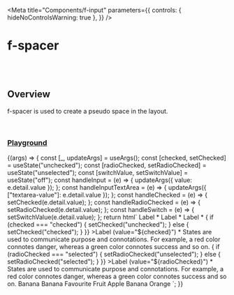 
<Meta
  title="Components/f-input"
  parameters={{
    controls: { hideNoControlsWarning: true },
  }}
/>

# f-spacer

<br />
<br />

## Overview

<f-divider></f-divider>

f-spacer is used to create a pseudo space in the layout.

<br />

### [Playground](/story/components-f-input--playground)

<Canvas>
  <Story
    name="Playground"
    argTypes={{
      value: { control: "text" },
      placeholder: { control: "text" },
      variant: {
        control: "select",
        options: ["curved", "round", "block"],
      },
      category: {
        control: "select",
        options: ["fill", "transparent", "outline"],
      },
      type: {
        control: "select",
        options: ["text", "number", "email", "password", "url", "tel"],
      },
      ["icon-left"]: {
        control: "text",
      },
      ["icon-right"]: {
        control: "text",
      },
      ["prefix"]: {
        control: "text",
      },
      ["suffix"]: {
        control: "text",
      },
      loading: {
        control: "boolean",
      },
      disabled: {
        control: "boolean",
      },
      ["group-direction"]: {
        control: "radio",
        options: ["vertical", "horizontal"],
      },
      ["group-gap"]: {
        control: "select",
        options: ["large", "medium", "small", "x-small"],
      },
      ["element-state"]: {
        control: "select",
        options: ["default", "success", "primary", "warning", "danger"],
      },
      ["form-size"]: {
        control: "radio",
        options: ["small", "medium"],
      },
      ["textarea-value"]: {
        control: "text",
      },
    }}
    args={{
      value: "",
      placeholder: "Enter your text here",
      variant: "round",
      category: "fill",
      type: "text",
      ["icon-left"]: undefined,
      ["icon-right"]: undefined,
      ["prefix"]: undefined,
      ["suffix"]: undefined,
      loading: false,
      disabled: false,
      ["group-direction"]: "vertical",
      ["group-gap"]: "large",
      ["element-state"]: "default",
      ["form-size"]: "small",
      ["textarea-value"]: "",
    }}
  >
    {(args) => {
      const [_, updateArgs] = useArgs();
      const [checked, setChecked] = useState("unchecked");
      const [radioChecked, setRadioChecked] = useState("unselected");
      const [switchValue, setSwitchValue] = useState("off");
      const handleInput = (e) => {
        updateArgs({ value: e.detail.value });
      };
      const handleInputTextArea = (e) => {
        updateArgs({ ["textarea-value"]: e.detail.value });
      };
      const handleChecked = (e) => {
        setChecked(e.detail.value);
      };
      const handleRadioChecked = (e) => {
        setRadioChecked(e.detail.value);
      };
      const handleSwitch = (e) => {
        setSwitchValue(e.detail.value);
      };
      return html`
        <f-form size=${args["form-size"]}>
          <f-form-group direction=${args["group-direction"]} gap=${args["group-gap"]}>
            <f-field
              state=${args["element-state"]}
              required=${true}
              .disabled=${args.disabled}
              .loading=${args.loading}
            >
              <f-text variant="para" size="small">Label *</f-text>
              <f-input
                .value=${args.value}
                @update=${handleInput}
                .placeholder=${args.placeholder}
                .variant=${args.variant}
                .category=${args.category}
                .type=${args.type}
                icon-left=${args["icon-left"]}
                icon-right=${args["icon-right"]}
                prefix=${args["prefix"]}
                suffix=${args["suffix"]}
                clear=${true}
                size="medium"
              ></f-input>
            </f-field>
            <f-field state=${args["element-state"]}>
              <f-text variant="para" size="small">Label *</f-text>
              <f-input
                value=${args.value}
                .placeholder=${args.placeholder}
                @update=${handleInput}
                .variant=${args.variant}
                .category=${args.category}
                .type=${args.type}
                icon-left=${args["icon-left"]}
                icon-right=${args["icon-right"]}
                prefix=${args["prefix"]}
                suffix=${args["suffix"]}
              ></f-input>
            </f-field>
            <f-field state=${args["element-state"]}>
              <f-text variant="para" size="small">Label *</f-text>
              <f-input
                value=${args.value}
                .placeholder=${args.placeholder}
                @update=${handleInput}
                .variant=${args.variant}
                .category=${args.category}
                .type=${args.type}
                icon-left=${args["icon-left"]}
                icon-right=${args["icon-right"]}
                prefix=${args["prefix"]}
                suffix=${args["suffix"]}
              ></f-input>
            </f-field>
            <f-div padding="small" state="tertiary" clickable variant="curved">
              <f-field type="checkbox" state=${args["element-state"]}>
                <f-checkbox value=${checked} @update=${handleChecked}></f-checkbox>
                <f-div padding="none" gap="x-small" direction="column" align="middle-left">
                  <f-text
                    variant="para"
                    size="small"
                    @click=${() => {
                      if (checked === "checked") {
                        setChecked("unchecked");
                      } else {
                        setChecked("checked");
                      }
                    }}
                    >Label (value="${checked}") *</f-text
                  >
                  <f-text variant="para" size="small" state="secondary"
                    >States are used to communicate purpose and connotations. For example, a red
                    color connotes danger, whereas a green color connotes success and so on.
                  </f-text>
                </f-div>
              </f-field>
            </f-div>
            <f-div padding="small" state="tertiary" clickable variant="curved">
              <f-field type="radio" state=${args["element-state"]}>
                <f-radio value=${radioChecked} @update=${handleRadioChecked}></f-radio>
                <f-div padding="none" gap="x-small" direction="column" align="middle-left">
                  <f-text
                    variant="para"
                    size="small"
                    @click=${() => {
                      if (radioChecked === "selected") {
                        setRadioChecked("unselected");
                      } else {
                        setRadioChecked("selected");
                      }
                    }}
                    >Label (value="${radioChecked}") *</f-text
                  >
                  <f-text variant="para" size="small" state="secondary"
                    >States are used to communicate purpose and connotations. For example, a red
                    color connotes danger, whereas a green color connotes success and so on.
                  </f-text>
                </f-div>
              </f-field>
            </f-div>
            <f-field type="checkbox" state=${args["element-state"]}>
              <f-checkbox size="small" value="indeterminate"></f-checkbox>
              <f-div padding="none" align="middle-center">
                <f-text variant="para" size="small">Banana</f-text>
              </f-div>
            </f-field>
            <f-field type="radio" state=${args["element-state"]}>
              <f-radio></f-radio>
              <f-div padding="none" align="middle-center">
                <f-text variant="para" size="large">Banana</f-text>
              </f-div>
            </f-field>
            <f-field type="switch" state=${args["element-state"]} .disabled=${args.disabled}>
              <f-switch value=${switchValue} @update=${handleSwitch}></f-switch>
            </f-field>
            <f-field state=${args["element-state"]}>
              <f-div height="200px" width="500px" padding="none" overflow="hidden">
                <f-textarea
                  variant="curved-fill"
                  placeholder="This is a Text Area"
                  resizable=${true}
                  clear=${true}
                  state=${args["element-state"]}
                  value=${args["textarea-value"]}
                  @update=${handleInputTextArea}
                ></f-textarea>
              </f-div>
            </f-field>
          </f-form-group>
          <f-form-group direction="vertical" gap=${args["group-gap"]}>
            <f-text variant="heading" size="small">Favourite Fruit</f-text>
            <f-field type="checkbox" state=${args["element-state"]}>
              <f-checkbox value=${checked} @update=${handleChecked}></f-checkbox>
              <f-div padding="none" align="middle-center">
                <f-text variant="para" size="small">Apple</f-text>
              </f-div>
            </f-field>
            <f-field type="checkbox" state=${args["element-state"]}>
              <f-checkbox value=${checked} @update=${handleChecked}></f-checkbox>
              <f-div padding="none" align="middle-center">
                <f-text variant="para" size="small">Banana</f-text>
              </f-div>
            </f-field>
            <f-field type="checkbox" state=${args["element-state"]}>
              <f-checkbox value=${checked} @update=${handleChecked}></f-checkbox>
              <f-div padding="none" align="middle-center">
                <f-text variant="para" size="small">Orange</f-text>
              </f-div>
            </f-field>
          </f-form-group>
        </f-form>
      `;
    }}
  </Story>
</Canvas>

